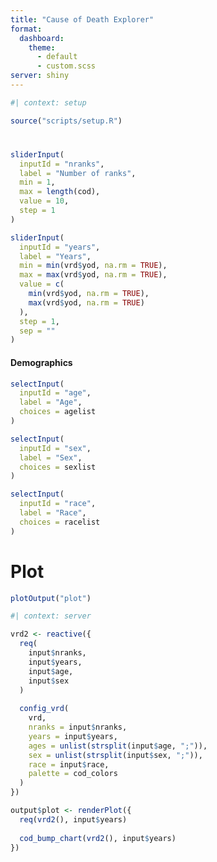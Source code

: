 ```yaml
---
title: "Cause of Death Explorer"
format:
  dashboard:
    theme:
      - default
      - custom.scss
server: shiny
---
```


```r
#| context: setup

source("scripts/setup.R")
```

# {.sidebar}

```r
sliderInput(
  inputId = "nranks",
  label = "Number of ranks",
  min = 1,
  max = length(cod),
  value = 10,
  step = 1
)

sliderInput(
  inputId = "years",
  label = "Years",
  min = min(vrd$yod, na.rm = TRUE),
  max = max(vrd$yod, na.rm = TRUE),
  value = c(
    min(vrd$yod, na.rm = TRUE),
    max(vrd$yod, na.rm = TRUE)
  ),
  step = 1,
  sep = ""
)
```

#### Demographics

```r
selectInput(
  inputId = "age",
  label = "Age",
  choices = agelist
)

selectInput(
  inputId = "sex",
  label = "Sex",
  choices = sexlist
)

selectInput(
  inputId = "race",
  label = "Race",
  choices = racelist
)
```

# Plot

```r
plotOutput("plot")
```

```r
#| context: server

vrd2 <- reactive({
  req(
    input$nranks,
    input$years,
    input$age,
    input$sex
  )
  
  config_vrd(
    vrd,
    nranks = input$nranks,
    years = input$years,
    ages = unlist(strsplit(input$age, ";")),
    sex = unlist(strsplit(input$sex, ";")),
    race = input$race,
    palette = cod_colors
  )
})

output$plot <- renderPlot({
  req(vrd2(), input$years)
  
  cod_bump_chart(vrd2(), input$years)
})
```

